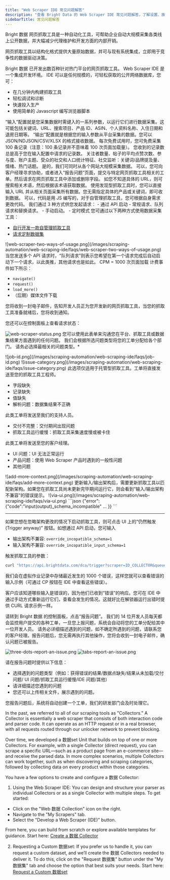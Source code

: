 ```yaml
---
title: "Web Scraper IDE 常见问题解答"
description: "查看 Bright Data 的 Web Scraper IDE 常见问题解答，了解设置、故障排除、开发自定义数据抓取工具的最佳实践等信息。"
sidebarTitle: 常见问题解答
---
```


<AccordionGroup>
<Accordion title="什么是 Bright 数据 网页抓取工具？">
Bright 数据 网页抓取工具是一种自动化工具，可帮助企业自动大规模采集各类线上公开数据，并大幅减少代理维护和开发方面的内部开销。

网页抓取工具以结构化格式提供大量原始数据，并可与现有系统集成，立即用于竞争性的数据驱动决策。

Bright 数据 已开发出数百种针对热门平台的网页抓取工具。
</Accordion>
<Accordion title="什么是 Web Scraper IDE？">
Web Scraper IDE 是一个集成开发环境。 IDE 可以是任何规模的，可轻松获取的公开网络数据库，您可：
-   在几分钟内构建抓取工具
-   轻松调试和诊断
-   快速投入生产
-   使用简单的 Javascript 编写浏览器脚本
</Accordion>
<Accordion title="使用网页抓取工具时的“输入”配置指什么？">
“输入”配置就是您采集数据时需键入的一系列参数，以运行它们进行数据采集。这可能包括关键词、URL、搜索项目、产品 ID、ASIN、个人资料名称、入住日期和退房日期等。
</Accordion>
<Accordion title="使用网页抓取工具时的“输出”配置指什么？">
“输出”配置就是根据您的输入参数从平台采集的数据。您可以 JSON/NDJSON/CSV/XLSX 的格式接收数据。

</Accordion>
<Accordion title="免费试用时，我可免费采集多少条记录？">
每次免费试用时，您可免费采集 100 条记录（注意：100 条记录并不意味着 100 次页面加载量）。
</Accordion>
<Accordion title="为何我收到的统计记录数大于输入参数中设置的记录数？">
您收到的记录数总是高于您在输入配置中请求的记录数。
</Accordion>
<Accordion title="从社交媒体采集到的最常见数据点包括那些？">
关注者数量、帖子的平均点赞次数、参与度、账户主题、受众的社交和人口统计特征、社交监听：关键词/品牌提及量、情绪、热门话题。
</Accordion>
<Accordion title="我可否从多个平台采集数据？">
是的，我们可同时从各个网站大规模采集数据。
</Accordion>
<Accordion title="我可否在网页抓取工具中添加其他信息？">
可以，您可向客户经理寻求协助，或者进入“报告问题”页面，提交与特定网页抓取工具相关的工单。然后请求在网页抓取工具中添加或删除字段。
</Accordion>
<Accordion title="什么是搜索型抓取工具？">
如您不知道具体的 URL，则可搜索相关术语，然后根据该术语获取数据。
</Accordion>
<Accordion title="什么是发现型抓取工具？">
使用发现型抓取工具时，您可以直接输入 URL 并从相关页面采集所有数据。您无需指定具体的产品或关键词，即可收到数据。
</Accordion>
<Accordion title="我可否自行更改 IDE 中的代码？">
可以，代码是用 JS 编写的，对于自管理抓取工具，您可根据自身需求更改代码。
</Accordion>
<Accordion title="可以通过哪些方式发起请求？">
我们通过 3 种方式供您发起请求：
-   通过 API 启动 - 常规请求、队列请求和替换请求。
-   手动启动。
-   定时模式
</Accordion>
<Accordion title="如何开始使用网页抓取工具？">
您可通过以下两种方式使用数据采集工具：

- [自行开发一款自管理抓取工具](/cn/scraping-automation/web-scraper-ide/develop-a-scraper)
- [请求定制数据集](/cn/datasets/custom-datasets/request)
<Frame>
![web-scraper-two-ways-of-usage.png](/images/scraping-automation/web-scraping-ide/faqs/web-scraper-two-ways-of-usage.png)
</Frame>
</Accordion>
<Accordion title="什么是队列请求？">
当您发送多个 API 请求时，“队列请求”则表示您希望在第一个请求完成后自动启动下一个请求，以此类推，其他请求也是如此。
</Accordion>
<Accordion title="什么是 CPM？">
CPM = 1000 次页面加载
</Accordion>
<Accordion title="在构建抓取工具时，哪些事件会被计费？">
计费事件如下所示：

- `navigate()`
- `request()`
- `load_more()`
- （后期）媒体文件下载
</Accordion>
<Accordion title="如何确认有人正在帮我开发所要求的新的网页抓取工具？">
您将收到一封电子邮件，告知开发人员正为您开发新的网页抓取工具，当您的抓取工具准备就绪后，您将收到通知。

您还可以在控制面板上查看请求状态：

![web-scraper-status.png](/images/scraping-automation/web-scraping-ide/faqs/web-scraper-status.png)
</Accordion>
<Accordion title="如何在 Web scraper IDE 上报告问题？">
您可以使用此表单来沟通您在平台、抓取工具或数据集结果方面遇到的任何问题。
<Note>
我们会根据所选问题类型将您的工单分配给各个部门。 请务必选择最相关的问题类型。* 
</Note>

<Steps>
<Step title="选择作业 ID：已发布的数据集">
![job-id.png](/images/scraping-automation/web-scraping-ide/faqs/job-id.png)
</Step>
<Step title="选择问题类型">
![issue-category.png](/images/scraping-automation/web-scraping-ide/faqs/issue-category.png)
<AccordionGroup>
<Accordion title="数据">
<Note>
此选项仅适用于托管型抓取工具。工单将直接发送至您的抓取工具工程师。
</Note>

+ 字段缺失
+ 记录缺失
+ 值缺失
+ 解析问题：数据集结果不正确
</Accordion>


<Accordion title="采集和交付">
<Note>
此类工单将发送至我们的支持人员。
</Note>

+ 交付不完整：交付期间出现问题
+ 抓取工具运行缓慢：抓取工具采集速度慢或被卡住
</Accordion>

<Accordion title="其他">
<Note>
此类工单将发送至您的客户经理。
</Note>

+ UI 问题：UI 无法正常运行
+ 产品问题：使用 Web Scraper 产品时遇到的一般性问题
+ 其他问题
</Accordion>
</AccordionGroup>
</Step>
<Step title="（解析问题）使用红色“故障”图标指明哪些采集结果不正确。">
</Step>
<Step title="（解析问题）输入您期望收到的采集结果">
</Step>
<Step title="描述问题，并填写用于采集数据的 URL">
</Step>
<Step title="如有需要，请附上图片以更直观地展示您报告的问题。">
![add-more-context.png](/images/scraping-automation/web-scraping-ide/faqs/add-more-context.png)
</Step>
</Steps>
</Accordion>
<Accordion title="我更新了托管型抓取工具的输入/输出架构。 我可否在 Bright数据 更新我的抓取工具的过程中继续使用它？">
更新输入/输出架构后，需要更新抓取工具以匹配新架构。如果您在抓取工具尚未更新完毕期间运行它，则会看到“输入/输出架构不兼容”的错误提示。

<Tabs>
<Tab title="通过 UI">
![via-ui.png](/images/scraping-automation/web-scraping-ide/faqs/via-ui.png)
</Tab>
<Tab title="通过 API">
```json
{"error":{"code":"input(output)_schema_incompatible" ... }}
```
</Tab>
</Tabs>

---

如果您想在忽略架构更改的情况下启动抓取工具，则可点击 UI 上的“仍然触发 (Trigger anyway)” 按钮。如想通过 API 启动，您可输入

- 输出架构不兼容: `override_incopatible_schema=1`
- 输入架构不兼容: `override_incopatible_input_schema=1`

触发抓取工具的参数：

```sh
curl "https://api.brightdata.com/dca/trigger?scraper=ID_COLLECTOR&queue_next=1&override_incompatible_schema=1" -H "Content-Type: application/json" -H "Authorization: Bearer API_TOKEN" -d "[{\"url\":\"https://targetwebsite.com/product_id/\"}]"
```

</Accordion>
<Accordion title="如何调试实时抓取工具？">

我们会在虚拟作业记录中存储最近发生的 1000 个错误，这样您就可以查看错误的输入示例（可通过 CP 按钮在 IDE 中查看这些错误）。

客户应该知道哪些输入是错误的，因为他们已收到“错误”的响应。您可在 IDE 中通过手动方式重新运行它们，查看会发生的情况。这就好比在解锁器运行出错时提供 CURL 请求示例一样。

</Accordion>
<Accordion title="如果在使用网页抓取工具时遇到问题，我该怎么办？">

请转到 Bright 数据 的控制面板，点击“报告问题”。 我们的 14 位开发人员每天都会监控用户提交的各种工单，一旦您上报问题，系统会自动将您的工单分配给其中一位开发人员。 请务必详细描述遇到的问题，如不确定所遇到的问题，请联系您的客户经理。报告问题后，您无需再执行其他操作，您将会收到一封电子邮件，确认问题已被报告。

![three-dots-report-an-issue.png](/images/scraping-automation/web-scraping-ide/faqs/three-dots-report-an-issue.png)
![tabs-report-an-issue.png](/images/scraping-automation/web-scraping-ide/faqs/tabs-report-an-issue.png)

</Accordion>
<Accordion title="“报告问题”时，我该在报告中包含哪些信息？">

请在报告问题时提供以下信息：

* 选择遇到的问题类型（例如：获得错误的结果/数据点缺失/结果从未加载/交付问题/ UI 问题/抓取工具运行缓慢/IDE 问题/其他）
* 请详细描述您遇到的问题
* 您还可以上传相关文件，展示遇到的问题。

您报告问题后，系统将自动创建一个工单，我们的研发部门会及时处理它。
</Accordion>
<Accordion title="What is a 数据 Collector?">

In the past, we referred to all of our scraping tools as "Collectors." A Collector is essentially a web scraper that consists of both interaction code and parser code. It can operate as an HTTP request or in a real browser, with all requests routed through our unlocker network to prevent blocking.

Over time, we developed a 数据set Unit that builds on top of one or more Collectors. For example, with a single Collector (direct request), you can scrape a specific URL—such as a product page from an e-commerce site—and receive the parsed data. In more complex scenarios, multiple Collectors can work together, such as when discovering and scraping categories, followed by collecting data on every product within those categories.
</Accordion>

<Accordion title="How to Create a 数据 Collector?">

You have a few options to create and configure a 数据 Collector:

1. Using the Web Scraper IDE:
You can design and structure your parser as individual Collectors or as a single Collector with multiple steps. To get started:
- Click on the "Web 数据 Collection" icon on the right.
- Navigate to the "My Scrapers" tab.
- Select the "Develop a Web Scraper (IDE)" button.

From here, you can build from scratch or explore available templates for guidance.
Start here: [Create a 数据 Collector](https://brightdata.com/cp/data_collector/collectors/create)

2. Requesting a Custom 数据set:
If you prefer us to handle it, you can request a custom dataset, and we’ll create the 数据 Collectors needed to deliver it.
To do this, click on the "Request 数据集" button under the "My 数据集" tab and choose the option that best suits your needs.
Start here: [Request a Custom 数据set](https://brightdata.com/cp/datasets/requests/services)
</Accordion>
</AccordionGroup>
